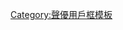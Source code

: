 {{Userbox
  |border-c = #000000
  |border-s = 1
  |id-c     = #ffb6c1
  |id-s     = 12
  |id-fc    = #ff0000
  |info-c   = #ffa500
  |info-s   = 8
  |info-fc  = #ff0000
  |id       = 钉宫病
  |info     = 這個用戶是[[釘宫理惠|钉宫病]]患者。
}}
<includeonly>[[Category:喜欢钉宫理惠的维基人|{{PAGENAME}}]]</includeonly><noinclude>[[Category:聲優用戶框模板]]</noinclude>